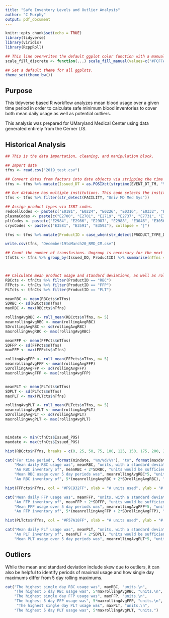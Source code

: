 ---
title: "Safe Inventory Levels and Outlier Analysis"
author: "C Murphy"
output: pdf_document
---

```{r setup, include=FALSE}
knitr::opts_chunk$set(echo = TRUE)
library(tidyverse)
library(viridis)
library(RcppRoll)

## This line overwrites the default ggplot color function with a manual scale for filling for the 4 products of interest.
scale_fill_discrete <- function(...) scale_fill_manual(values=c("#FCFFA4FF", "#F9C932FF", "#F57A18FF", "#BB3754FF"))

## Set a default theme for all ggplots.
theme_set(theme_bw())

```

## Purpose

This tidyverse based R workflow analyzes mean blood usage over a given time period in order to calculate safe minimum blood inventories to cover both mean daily usage as well as potential outliers.


This analysis was prepared for UMaryland Medical Center using data generated entirely from the Cerner LIS.

## Historical Analysis

```{r include = FALSE}
## This is the data importation, cleaning, and manipulation block.

## Import data
tfns <- read.csv("2019_test.csv")

## Convert dates from factors into date objects via stripping the time and converting to a POSIXCT
tfns <- tfns %>% mutate(Issued_DT = as.POSIXct(strptime(EVENT_DT_TM, "%m/%d/%Y %H:%M"))) %>% mutate(Issued_DO = format(Issued_DT, "%m/%d/%Y")) %>% mutate(WD = weekdays(Issued_DT))

## Our database has multiple institutions. This code selects the institution of interest.
tfns <- tfns %>% filter(str_detect(FACILITY, "Univ MD Med Sys"))

## Assign product types via ISBT codes.
redcellCodes <- paste(c("E0181", "E0224", "E0226", "E0316", "E0332", "E0336", "E0379", "E0382", "E0424","E0661", "E0668", "E0669", "E0678", "E0685", "E0686", "E4519", "E4527", "E4528", "E4532", "E4533", "E4544", "E4545", "E4560", "E4561", "E4564", "E4565", "E5169", "E5170"), collapse = "|")
plasmaCodes <- paste(c("E2700", "E2701", "E2719", "E2737", "E7731", "E7750", "E7751", "E7752"), collapse = "|")
pltCodes <- paste(c("E2984", "E2986", "E2987", "E2988", "E3046", "E3056", "E3057", "E3058", "E3077", "E3087", "E3088", "E3089", "E4643", "E7001", "E7002", "E7003", "E7004", "E7005", "E7006", "E7007", "E7008", "E7011", "E7012", "E8340", "E8341", "E8342", "E8343", "E8344"), collapse = "|")
cryoCodes <- paste(c("E3581", "E3591", "E3592"), collapse = "|")

tfns <- tfns %>% mutate(ProductID = case_when(str_detect(PRODUCT_TYPE_DISPLAY, redcellCodes) ~ "RBC", str_detect(PRODUCT_TYPE_DISPLAY, plasmaCodes) ~ "FFP", str_detect(PRODUCT_TYPE_DISPLAY, pltCodes) ~ "PLT", str_detect(PRODUCT_TYPE_DISPLAY, cryoCodes) ~ "CRYO"))

write.csv(tfns, "December19toMarch20_RMD_CM.csv")

## Count the number of transfusions. Ungroup is necessary for the next step.
tfnCts <- tfns %>% group_by(Issued_DO, ProductID) %>% summarise(nTfns = length(PRODUCT_NBR))  %>% mutate(Issued_POS = as.POSIXct(strptime(Issued_DO, "%m/%d/%Y"))) %>% ungroup()



## Calculate mean product usage and standard deviations, as well as rolling averages.
RBCcts <- tfnCts %>% filter(ProductID == "RBC")
FFPcts <- tfnCts %>% filter(ProductID == "FFP")
PLTcts <- tfnCts %>% filter(ProductID == "PLT")

meanRBC <- mean(RBCcts$nTfns)
SDRBC <- sd(RBCcts$nTfns)
maxRBC <- max(RBCcts$nTfns)

rollingAvgRBC <- roll_mean(RBCcts$nTfns, n= 5)
meanrollingAvgRBC <- mean(rollingAvgRBC)
SDrollingAvgRBC <- sd(rollingAvgRBC)
maxrollingAvgRBC <- max(rollingAvgRBC)

meanFFP <- mean(FFPcts$nTfns)
SDFFP <- sd(FFPcts$nTfns)
maxFFP <- max(FFPcts$nTfns)

rollingAvgFFP <- roll_mean(FFPcts$nTfns, n= 5)
meanrollingAvgFFP <- mean(rollingAvgFFP)
SDrollingAvgFFP <- sd(rollingAvgFFP)
maxrollingAvgFFP <- max(rollingAvgFFP)


meanPLT <- mean(PLTcts$nTfns)
SDPLT <- sd(PLTcts$nTfns)
maxPLT <- max(PLTcts$nTfns)

rollingAvgPLT <- roll_mean(PLTcts$nTfns, n= 5)
meanrollingAvgPLT <- mean(rollingAvgPLT)
SDrollingAvgPLT <- sd(rollingAvgPLT)
maxrollingAvgPLT <- max(rollingAvgPLT)



mindate <- min(tfnCts$Issued_POS)
maxdate <- max(tfnCts$Issued_POS)


```


```{r echo = FALSE}
hist(RBCcts$nTfns, breaks = c(0, 25, 50, 75, 100, 125, 150, 175, 200, 225, 250), col = "#BB3754FF", xlab = "# units used", ylab = "# days", main = paste("Histogram of Daily RBC Usage, ", format(mindate, "%m/%d/%Y"), "to", format(maxdate, "%m/%d/%Y")))

cat("For time period", format(mindate, "%m/%d/%Y"), "to", format(maxdate, "%m/%d/%Y"), ": \n", 
    "Mean daily RBC usage was", meanRBC, "units, with a standard deviation of ", SDRBC, "units. \n",
    "An RBC inventory of", meanRBC + 2*SDRBC, "units would be sufficient for 95% of days.\n",
    "Mean RBC usage over 5 day periods was", meanrollingAvgRBC*5, "units with a standard deviation of ", SDrollingAvgRBC*5, "units.\n",
    "An RBC inventory of", 5*(meanrollingAvgRBC + 2*SDrollingAvgRBC), "units would be sufficient for 95% of 5 day periods. \n")

hist(FFPcts$nTfns, col = "#F9C932FF", xlab = "# units used", ylab = "# days", main = paste("Histogram of Daily FFP Usage, ", format(mindate, "%m/%d/%Y"), "to", format(maxdate, "%m/%d/%Y")))

cat("Mean daily FFP usage was", meanFFP, "units, with a standard deviation of ", SDFFP, "units. \n",
    "An FFP inventory of", meanFFP + 2*SDFFP, "units would be sufficient for 95% of days.\n",
    "Mean FFP usage over 5 day periods was", meanrollingAvgFFP*5, "units with a standard deviation of ", SDrollingAvgFFP*5, "units.\n",
    "An FFP inventory of", 5*(meanrollingAvgFFP + 2*SDrollingAvgFFP), "units would be sufficient for 95% of 5 day periods. \n")

hist(PLTcts$nTfns, col = "#F57A18FF", xlab = "# units used", ylab = "# days", main = paste("Histogram of Daily PLT Usage, ", format(mindate, "%m/%d/%Y"), "to", format(maxdate, "%m/%d/%Y")))

cat("Mean daily PLT usage was", meanPLT, "units, with a standard deviation of ", SDPLT, "units. \n",
    "An PLT inventory of", meanPLT + 2*SDPLT, "units would be sufficient for 95% of days.\n",
    "Mean PLT usage over 5 day periods was", meanrollingAvgPLT*5, "units with a standard deviation of ", SDrollingAvgPLT*5, "units.")


```

## Outliers

While the mean and standard deviation include skew due to outliers, it can also be helpful to identify periods of maximal usage and how single day maximums differ from 5 day rolling maximums.

```{r echo = FALSE}

cat("The highest single day RBC usage was", maxRBC, "units.\n",
    "The highest 5 day RBC usage was", 5*maxrollingAvgRBC, "units.\n",
    "The highest single day FFP usage was", maxFFP, "units.\n",
    "The highest 5 day FFP usage was", 5*maxrollingAvgFFP, "units.\n", 
     "The highest single day PLT usage was", maxPLT, "units.\n",
    "The highest 5 day PLT usage was", 5*maxrollingAvgPLT, "units.")


```
